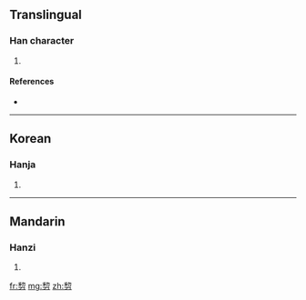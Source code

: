 ==Translingual==

===Han character===
{{Han char|rn=18|rad=刀|as=08|sn=10|four=|canj=竹竹尸竹 (HHSH)}}

# {{defn|Han|sort=刀08}}

====References====
* {{Han ref|kx=0140.320|dkj=02028|dj=0320.060|hdz=10343.020|uh=5253|ud=21075}}

----

==Korean==

===Hanja===
{{ko-hanja|hangeul=리|rv=ri|mr=ri}}

# {{defn|Korean|sort=刀08}}

----

==Mandarin==

===Hanzi===
{{cmn-hanzi|pin=[[lí]] ([[li2]])|wg=li<sup>2</sup>}}

# {{defn|Mandarin|sort=刀08}}

[[fr:剓]]
[[mg:剓]]
[[zh:剓]]